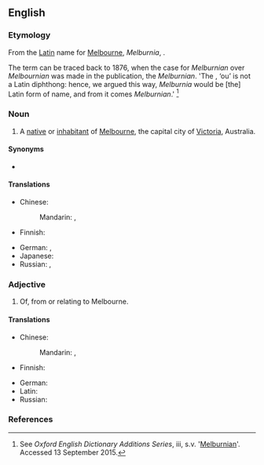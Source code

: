 ==English==

===Etymology===
From the [[Latin]] name for [[Melbourne]], ''Melburnia'', {{suffix|en||ian}}.

The term can be traced back to 1876, when the case for ''Melburnian'' over ''Melbournian'' was made in the {{w|Melbourne Grammar School}} publication, the ''Melburnian''. 'The {{w|diphthong}}, ‘ou’ is not a Latin diphthong: hence, we argued this way, ''Melburnia'' would be [the] Latin form of name, and from it comes ''Melburnian''.' <ref>See ''Oxford English Dictionary Additions Series'', iii, s.v. '[https://books.google.com.au/books?id=gUGcAQAAQBAJ&pg=PA291&dq=oed+melburnian&hl=en&sa=X&ved=0CB0Q6AEwAGoVChMIrtWm4sr0xwIVxyKmCh1yUAPF#v=onepage&q=melburnian&f=false Melburnian]'. Accessed 13 September 2015.</ref>

===Noun===
{{en-noun}}

# A [[native]] or [[inhabitant]] of [[Melbourne]], the capital city of [[Victoria]], Australia.

====Synonyms====
* {{l|en|Melbournite}}

====Translations====
{{trans-top|native of Melbourne}}
* Chinese:
*: Mandarin: {{t|cmn|墨爾本人|sc=Hani}}, {{t|cmn|墨尔本人|tr=Mò'ěrběnrén|sc=Hani}}
* Finnish: {{t|fi|[[Melbourne|melbourne]][[-lainen|lainen]]}}
{{trans-mid}}
* German: {{t|de|Melbourner|m}}, {{t|de|Melbournerin|f}}
* Japanese: {{t|ja|メルボルン人|tr=Meruborun-jin|sc=Jpan}}
* Russian: {{t|ru|ме́льбурнец|m}}, {{t|ru|ме́льбурнка|f}}
{{trans-bottom}}

===Adjective===
{{en-adj}}

# Of, from or relating to Melbourne.

====Translations====
{{trans-top|relating to Melbourne}}
* Chinese:
*: Mandarin: {{t+|cmn|墨爾本|alt=墨爾本的|sc=Hani}}, {{t+|cmn|墨尔本|alt=墨尔本的|tr=Mò'ěrběn de|sc=Hani}}
* Finnish: {{t|fi|[[Melbourne|melbourne]][[-lainen|lainen]]}}
{{trans-mid}}
* German: {{t|de|Melbourner}}
* Latin: {{t|la|Melburniensis|m|f}}
* Russian: {{t+|ru|ме́льбурнский}}
{{trans-bottom}}

===References===
<references/>